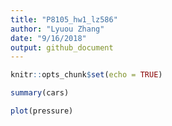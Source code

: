 ```yaml
---
title: "P8105_hw1_lz586"
author: "Lyuou Zhang"
date: "9/16/2018"
output: github_document
---
```


```r
knitr::opts_chunk$set(echo = TRUE)
```


```r
summary(cars)
```


```r
plot(pressure)
```

